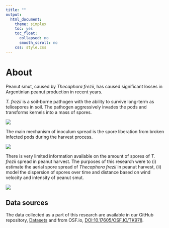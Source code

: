 ```yaml
---
title: ""
output:
  html_document:
    theme: simplex
    toc: yes
    toc_float:
      collapsed: no
      smooth_scroll: no
    css: style.css
---
```


# About

Peanut smut, caused by *Thecaphora frezii*, has caused significant losses in Argentinian peanut production in recent years.

*T. frezii* is a soil-borne pathogen with the ability to survive long-term as teliospores in soil.
The pathogen aggressively invades the pods and transforms kernels into a mass of spores.

![](figs_compendium/sdp.png)

The main mechanism of inoculum spread is the spore liberation from broken infected pods during the harvest process.

![](figs_compendium/harvest.png) 

There is very limited information available on the amount of spores of *T. frezii* spread in peanut harvest.
The purposes of this research were to (i) estimate the aerial spore spread of *Thecaphora frezii* in peanut harvest, (ii) model the dispersion of spores over time and distance based on wind velocity and intensity of peanut smut. 

![](figs_compendium/mm.png) 

## Data sources

The data collected as a part of this research are available in our GitHub repository,
[Datasets](https://github.com/juanchiem/peanut_smut_aerial/tree/main/data) and from OSF.io, [DOI:10.17605/OSF.IO/TK978](https://doi.org/10.17605/OSF.IO/TK978).
